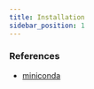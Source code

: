 ```yaml
---
title: Installation
sidebar_position: 1
---
```


### References

- [miniconda](https://docs.anaconda.com/miniconda/install/#quick-command-line-install)